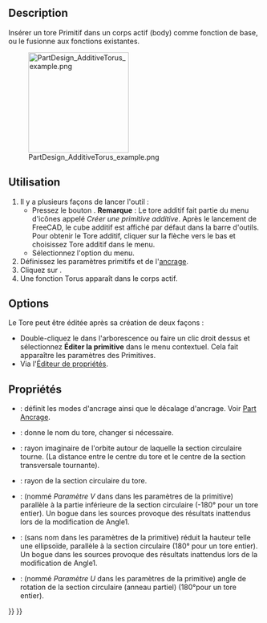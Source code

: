<languages/>

{{Docnav/fr
|[[PartDesign_AdditiveEllipsoid/fr|Ellipsoïde additif]]
|[[PartDesign_AdditivePrism/fr|Prisme additif]]
|[[PartDesign_Workbench/fr|Atelier PartDesign]]
|IconL=PartDesign_AdditiveEllipsoid.svg
|IconR=PartDesign_AdditivePrism.svg
|IconC=Workbench_PartDesign.svg
}}

{{GuiCommand/fr
|Name=PartDesign AdditiveTorus
|Name/fr=PartDesign Tore Additif
|MenuLocation=PartDesign → Créer une primitive additive → Tore additif
|Workbenches=[[PartDesign_Workbench/fr|PartDesign]]
|Version=0.17
|SeeAlso=[[PartDesign_CompPrimitiveAdditive/fr|PartDesign Primitives additives]], [[PartDesign_SubtractiveTorus/fr|PartDesign Tore soustractif]]
}}

==Description==

Insérer un tore Primitif dans un corps actif (body) comme fonction de base, ou le fusionne aux fonctions existantes.

[[File:PartDesign_AdditiveTorus_example.png|200px]]

<span id="Usage"></span>
==Utilisation==

# Il y a plusieurs façons de lancer l'outil :
#* Pressez le bouton {{Button|[[File:PartDesign_AdditiveTorus.svg|16px]] [[PartDesign_AdditiveTorus/fr|Tore additif]]}}. '''Remarque''' : Le tore additif fait partie du menu d'icônes appelé ''Créer une primitive additive''. Après le lancement de FreeCAD, le cube additif est affiché par défaut dans la barre d'outils. Pour obtenir le Tore additif, cliquer sur la flèche vers le bas et choisissez Tore additif dans le menu.
#* Sélectionnez l'option {{MenuCommand|PartDesign → Créer une primitive additive → [[Image:PartDesign_AdditiveTorus.svg|16px]] Tore additif}} du menu.
# Définissez les paramètres primitifs et de l'[[Part_EditAttachment/fr|ancrage]].
# Cliquez sur {{Button|OK}}.
# Une fonction Torus apparaît dans le corps actif.

==Options==

Le Tore peut être éditée après sa création de deux façons :
* Double-cliquez le dans l'arborescence ou faire un clic droit dessus et sélectionnez '''Éditer la primitive''' dans le menu contextuel. Cela fait apparaître les paramètres des Primitives. 
* Via l'[[Property_editor/fr|Éditeur de propriétés]].

<span id="Properties"></span>
==Propriétés==

* {{PropertyData|Attachment}} : définit les modes d'ancrage ainsi que le décalage d'ancrage. Voir [[Part_EditAttachment/fr|Part Ancrage]].
* {{PropertyData|Label}} : donne le nom du tore, changer si nécessaire.
* {{PropertyData|Radius1}} : rayon imaginaire de l'orbite autour de laquelle la section circulaire tourne. (La distance entre le centre du tore et le centre de la section transversale tournante).
* {{PropertyData|Radius2}} : rayon de la section circulaire du tore.
* {{PropertyData|Angle1}} : (nommé ''Paramètre V'' dans dans les paramètres de la primitive)  parallèle à la partie inférieure de la section circulaire (-180° pour un tore entier). Un bogue dans les sources provoque des résultats inattendus lors de la modification de Angle1.
* {{PropertyData|Angle2}} : (sans nom dans les paramètres de la primitive) réduit la hauteur telle une ellipsoïde, parallèle à la section circulaire (180° pour un tore entier). Un bogue dans les sources provoque des résultats inattendus lors de la modification de Angle1.
* {{PropertyData|Angle3}} : (nommé ''Paramètre U'' dans les paramètres de la primitive) angle de rotation de la section circulaire (anneau partiel) (180°pour un tore entier).


{{Docnav/fr
|[[PartDesign_AdditiveEllipsoid/fr|Ellipsoïde additif]]
|[[PartDesign_AdditivePrism/fr|Prisme additif]]
|[[PartDesign_Workbench/fr|Atelier PartDesign]]
|IconL=PartDesign_AdditiveEllipsoid.svg
|IconR=PartDesign_AdditivePrism.svg
|IconC=Workbench_PartDesign.svg
}}

{{PartDesign_Tools_navi{{#translation:}}}}
{{Userdocnavi{{#translation:}}}}